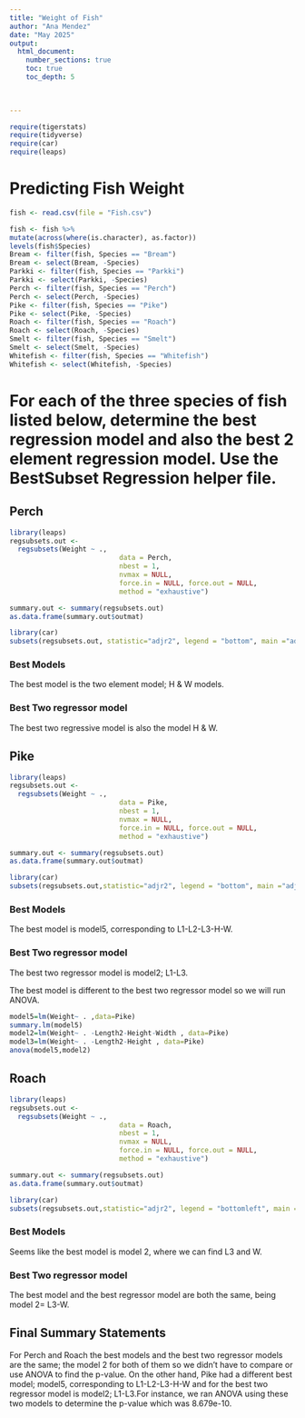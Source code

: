 ```yaml
---
title: "Weight of Fish"
author: "Ana Mendez"
date: "May 2025"  
output: 
  html_document:
    number_sections: true
    toc: true
    toc_depth: 5

 
    
---
```



```r
require(tigerstats)
require(tidyverse)
require(car)
require(leaps)
```

# Predicting Fish Weight
```r
fish <- read.csv(file = "Fish.csv")
```

```r
 
fish <- fish %>%
mutate(across(where(is.character), as.factor))
levels(fish$Species)
Bream <- filter(fish, Species == "Bream")
Bream <- select(Bream, -Species) 
Parkki <- filter(fish, Species == "Parkki")
Parkki <- select(Parkki, -Species) 
Perch <- filter(fish, Species == "Perch")
Perch <- select(Perch, -Species) 
Pike <- filter(fish, Species == "Pike")
Pike <- select(Pike, -Species) 
Roach <- filter(fish, Species == "Roach")
Roach <- select(Roach, -Species) 
Smelt <- filter(fish, Species == "Smelt")
Smelt <- select(Smelt, -Species) 
Whitefish <- filter(fish, Species == "Whitefish")
Whitefish <- select(Whitefish, -Species) 
```

# For each of the three species of fish listed below, determine the best regression model and also the best 2 element regression model. Use the BestSubset Regression helper file.


## Perch

```r
library(leaps)
regsubsets.out <-
  regsubsets(Weight ~ .,
                           data = Perch,
                           nbest = 1,
                           nvmax = NULL,
                           force.in = NULL, force.out = NULL,
                           method = "exhaustive")

summary.out <- summary(regsubsets.out)
as.data.frame(summary.out$outmat)
```

```r
library(car)
subsets(regsubsets.out, statistic="adjr2", legend = "bottom", main ="adjr2")
```


### Best Models

The best model is the two element model; H & W models.


### Best Two regressor model
The best two regressive model is also the model H & W.

## Pike

```r
library(leaps)
regsubsets.out <-
  regsubsets(Weight ~ .,
                           data = Pike,
                           nbest = 1,
                           nvmax = NULL,
                           force.in = NULL, force.out = NULL,
                           method = "exhaustive")

summary.out <- summary(regsubsets.out)
as.data.frame(summary.out$outmat)
```
```r
library(car)
subsets(regsubsets.out,statistic="adjr2", legend = "bottom", main ="adjr2")
```


### Best Models

The best model is model5, corresponding to L1-L2-L3-H-W.

### Best Two regressor model

The best two regressor model is model2; L1-L3.

The best model is different to the best two regressor model so we will run ANOVA.

```r
model5=lm(Weight~ . ,data=Pike)
summary.lm(model5)
model2=lm(Weight~ . -Length2-Height-Width , data=Pike)
model3=lm(Weight~ . -Length2-Height , data=Pike)
anova(model5,model2)
```


## Roach

```r
library(leaps)
regsubsets.out <-
  regsubsets(Weight ~ .,
                           data = Roach,
                           nbest = 1,
                           nvmax = NULL,
                           force.in = NULL, force.out = NULL,
                           method = "exhaustive")

summary.out <- summary(regsubsets.out)
as.data.frame(summary.out$outmat)
```

```r
library(car)
subsets(regsubsets.out,statistic="adjr2", legend = "bottomleft", main ="adjr2")
```


### Best Models

Seems like the best model is model 2, where we can find L3 and W.

### Best Two regressor model

The best model and the best regressor model are both the same, being model 2= L3-W.

## Final Summary Statements

For Perch and Roach the best models and the best two regressor models are the same; the model 2 for both of them so we didn't have to compare or use ANOVA to find the p-value. On the other hand, Pike had a different best model; model5, corresponding to L1-L2-L3-H-W and for the best two regressor model is model2; L1-L3.For instance, we ran ANOVA using these two models to determine the p-value which was 8.679e-10.

